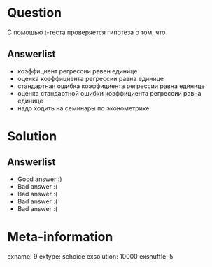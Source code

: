 Question
========
С помощью t-теста проверяется гипотеза о том, что


Answerlist
----------
*  коэффициент регрессии равен единице
*  оценка коэффициента регрессии равна единице
*  стандартная ошибка коэффициента регрессии равна единице
*  оценка стандартной ошибки коэффициента регрессии равна единице
*  надо ходить на семинары по эконометрике

Solution
========

Answerlist
----------
*  Good answer :)
*  Bad answer :(
*  Bad answer :(
*  Bad answer :(
*  Bad answer :(

Meta-information
================
exname: 9
extype: schoice
exsolution: 10000
exshuffle: 5

